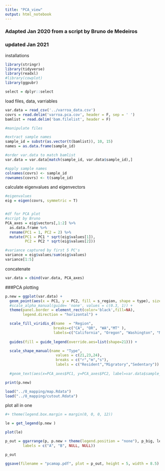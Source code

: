 ```yaml
---
title: "PCA_view"
output: html_notebook
---
```

### Adapted Jan 2020 from a script by Bruno de Medeiros
### updated Jan 2021


installations

```r
library(stringr)
library(tidyverse)
library(readxl)
#library(cowplot)
library(ggpubr)

select = dplyr::select
```


load files, data, varriables 

```r
var.data = read_csv('../varroa_data.csv')
covrs = read.delim('varroa.pca.cov', header = F, sep = ' ')
bamlist = read.delim('bam.filelist', header = F)
```

```r
#manipulate files 

#extract sample names
sample_id = substr(as.vector(t(bamlist)), 10, 15)
names = as.data.frame(sample_id)

#order var.data to match bamlist 
var.data = var.data[match(sample_id, var.data$sample_id),]

#apply sample names
colnames(covrs) <- sample_id
rownames(covrs) <- t(sample_id)
```


calculate eigenvalues and eigenvectors

```r
#eigenvalues
eig = eigen(covrs, symmetric = T)


#df for PCA plot
#script by Bruno
PCA_axes = eig$vectors[,1:2] %>%
  as.data.frame %>%
  rename(PC1 = 1, PC2 = 2) %>%
  mutate(PC1 = PC1 * sqrt(eig$values[1]),
         PC2 = PC2 * sqrt(eig$values[2]))

#variance captured by first 5 PC's
variance = eig$values/sum(eig$values)
variance[1:5]
```
concatenate

```r
var.data = cbind(var.data, PCA_axes)
```

###PCA plotting

```r
p.new = ggplot(var.data) +
  geom_point(aes(x = PC1, y = PC2, fill = s_region, shape = type), size = 3) +
  #scale_alpha_manual(guide= 'none', values = c(0.3, 1)) +
  theme(panel.border = element_rect(color='black',fill=NA),
        legend.direction = "horizontal") +

  scale_fill_viridis_d(name  = "Region",
                      breaks=c("CA", "OR", "WA","MT" ),
                      labels=c("California", "Oregon", "Washington", "Montana")) +
  
  guides(fill = guide_legend(override.aes=list(shape=21))) +

  scale_shape_manual(name = "Type",
                       values = c(21,23,24),
                       breaks = c("r","m","s"),
                       labels = c("Resident","Migratory","Sedentary")) 
  
  #geom_text(aes(x=PCA_axes$PC1, y=PCA_axes$PC2, label=var.data$sample_id),hjust=0.5, vjust=0)

print(p.new)
```


```r
load("../8_mapping/map.Rdata")
load("../8_mapping/cutout.Rdata")
```


plot all in one 

```r
#+ theme(legend.box.margin = margin(0, 0, 0, 12))

le = get_legend(p.new )

plot(le)

p_out = ggarrange(p, p.new + theme(legend.position = "none"), p_big, le, heights = c(2,1), 
        labels = c("A", "B", NULL, NULL))

p_out
```


```r
ggsave(filename = "pcamap.pdf", plot = p_out, height = 5, width = 8.5)
```